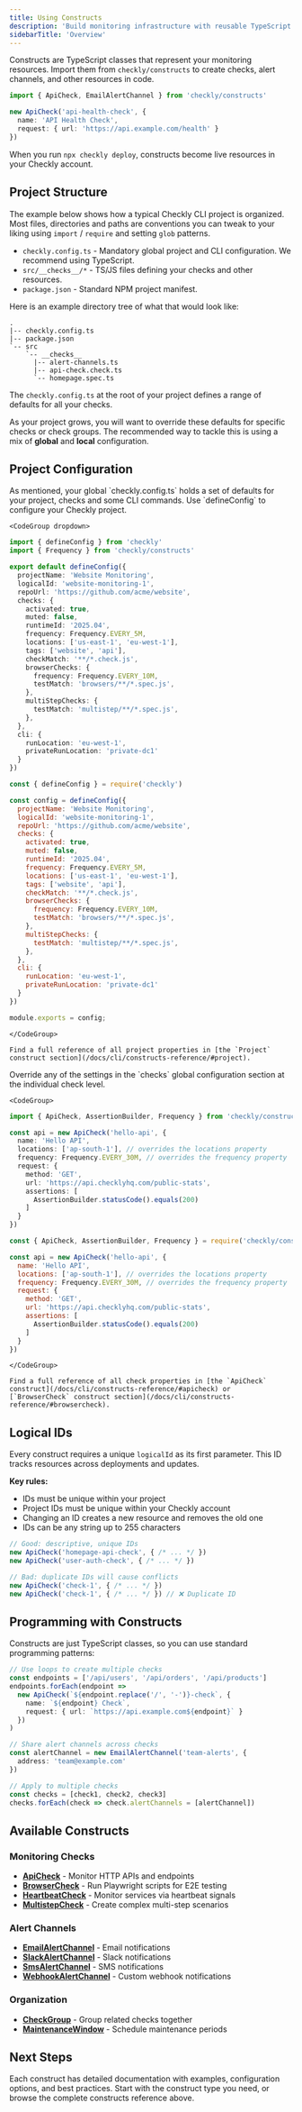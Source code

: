 ```yaml
---
title: Using Constructs
description: 'Build monitoring infrastructure with reusable TypeScript classes'
sidebarTitle: 'Overview'
---
```


Constructs are TypeScript classes that represent your monitoring resources. Import them from `checkly/constructs` to create checks, alert channels, and other resources in code.

```ts api-check.ts
import { ApiCheck, EmailAlertChannel } from 'checkly/constructs'

new ApiCheck('api-health-check', {
  name: 'API Health Check',
  request: { url: 'https://api.example.com/health' }
})
```

When you run `npx checkly deploy`, constructs become live resources in your Checkly account.



## Project Structure

The example below shows how a typical Checkly CLI project is organized. Most files, directories and paths are conventions you can tweak to your liking using `import` / `require` and setting `glob` patterns.


- `checkly.config.ts` - Mandatory global project and CLI configuration. We recommend using TypeScript.
- `src/__checks__/*` - TS/JS files defining your checks and other resources.
- `package.json` - Standard NPM project manifest.

Here is an example directory tree of what that would look like:

```
.
|-- checkly.config.ts
|-- package.json
`-- src
    `-- __checks__
      |-- alert-channels.ts
      |-- api-check.check.ts
      `-- homepage.spec.ts

```

The `checkly.config.ts` at the root of your project defines a range of defaults for all your checks.

As your project grows, you will want to override these defaults for specific checks or check groups. The recommended way to tackle this is using a mix of **global** and **local** configuration.

## Project Configuration

<Tabs>
  <Tab title="Global Configuration">
    As mentioned, your global `checkly.config.ts` holds a set of defaults for your project, checks and some CLI commands. Use `defineConfig` to configure your Checkly project.

    <CodeGroup dropdown>

```ts checkly.config.ts
import { defineConfig } from 'checkly'
import { Frequency } from 'checkly/constructs'

export default defineConfig({
  projectName: 'Website Monitoring',
  logicalId: 'website-monitoring-1',
  repoUrl: 'https://github.com/acme/website',
  checks: {
    activated: true,
    muted: false,
    runtimeId: '2025.04',
    frequency: Frequency.EVERY_5M,
    locations: ['us-east-1', 'eu-west-1'],
    tags: ['website', 'api'],
    checkMatch: '**/*.check.js',
    browserChecks: {
      frequency: Frequency.EVERY_10M,
      testMatch: 'browsers/**/*.spec.js',
    },
    multiStepChecks: {
      testMatch: 'multistep/**/*.spec.js',
    },
  },
  cli: {
    runLocation: 'eu-west-1',
    privateRunLocation: 'private-dc1'
  }
})
```

```js checkly.config.js
const { defineConfig } = require('checkly')

const config = defineConfig({
  projectName: 'Website Monitoring',
  logicalId: 'website-monitoring-1',
  repoUrl: 'https://github.com/acme/website',
  checks: {
    activated: true,
    muted: false,
    runtimeId: '2025.04',
    frequency: Frequency.EVERY_5M,
    locations: ['us-east-1', 'eu-west-1'],
    tags: ['website', 'api'],
    checkMatch: '**/*.check.js',
    browserChecks: {
      frequency: Frequency.EVERY_10M,
      testMatch: 'browsers/**/*.spec.js',
    },
    multiStepChecks: {
      testMatch: 'multistep/**/*.spec.js',
    },
  },
  cli: {
    runLocation: 'eu-west-1',
    privateRunLocation: 'private-dc1'
  }
})

module.exports = config;
```

    </CodeGroup>

    Find a full reference of all project properties in [the `Project` construct section](/docs/cli/constructs-reference/#project).
  </Tab>
  
  <Tab title="Local Configuration">
    Override any of the settings in the `checks` global configuration section at the individual check level.

    <CodeGroup>

```ts __checks__/api.check.ts
import { ApiCheck, AssertionBuilder, Frequency } from 'checkly/constructs'

const api = new ApiCheck('hello-api', {
  name: 'Hello API',
  locations: ['ap-south-1'], // overrides the locations property
  frequency: Frequency.EVERY_30M, // overrides the frequency property
  request: {
    method: 'GET',
    url: 'https://api.checklyhq.com/public-stats',
    assertions: [
      AssertionBuilder.statusCode().equals(200)
    ]
  }
})
```

```js __checks__/api.check.js
const { ApiCheck, AssertionBuilder, Frequency } = require('checkly/constructs')

const api = new ApiCheck('hello-api', {
  name: 'Hello API',
  locations: ['ap-south-1'], // overrides the locations property
  frequency: Frequency.EVERY_30M, // overrides the frequency property
  request: {
    method: 'GET',
    url: 'https://api.checklyhq.com/public-stats',
    assertions: [
      AssertionBuilder.statusCode().equals(200)
    ]
  }
})
```

    </CodeGroup>

    Find a full reference of all check properties in [the `ApiCheck` construct](/docs/cli/constructs-reference/#apicheck) or [`BrowserCheck` construct section](/docs/cli/constructs-reference/#browsercheck).
  </Tab>
</Tabs>

## Logical IDs

Every construct requires a unique `logicalId` as its first parameter. This ID tracks resources across deployments and updates.

**Key rules:**
- IDs must be unique within your project
- Project IDs must be unique within your Checkly account  
- Changing an ID creates a new resource and removes the old one
- IDs can be any string up to 255 characters

```ts api-check.ts
// Good: descriptive, unique IDs
new ApiCheck('homepage-api-check', { /* ... */ })
new ApiCheck('user-auth-check', { /* ... */ })

// Bad: duplicate IDs will cause conflicts
new ApiCheck('check-1', { /* ... */ })
new ApiCheck('check-1', { /* ... */ }) // ❌ Duplicate ID
```
## Programming with Constructs

Constructs are just TypeScript classes, so you can use standard programming patterns:

```ts api-check.ts  
// Use loops to create multiple checks
const endpoints = ['/api/users', '/api/orders', '/api/products']
endpoints.forEach(endpoint => 
  new ApiCheck(`${endpoint.replace('/', '-')}-check`, {
    name: `${endpoint} Check`,
    request: { url: `https://api.example.com${endpoint}` }
  })
)

// Share alert channels across checks
const alertChannel = new EmailAlertChannel('team-alerts', {
  address: 'team@example.com'
})

// Apply to multiple checks
const checks = [check1, check2, check3]
checks.forEach(check => check.alertChannels = [alertChannel])
```
## Available Constructs

### Monitoring Checks
- **[ApiCheck](/constructs/api-check)** - Monitor HTTP APIs and endpoints
- **[BrowserCheck](/constructs/browser-check)** - Run Playwright scripts for E2E testing
- **[HeartbeatCheck](/constructs/heartbeat-monitor)** - Monitor services via heartbeat signals
- **[MultistepCheck](/constructs/multistep-check)** - Create complex multi-step scenarios

### Alert Channels  
- **[EmailAlertChannel](/constructs/email-alert-channel)** - Email notifications
- **[SlackAlertChannel](/constructs/slack-alert-channel)** - Slack notifications
- **[SmsAlertChannel](/constructs/sms-alert-channel)** - SMS notifications
- **[WebhookAlertChannel](/constructs/webhook-alert-channel)** - Custom webhook notifications

### Organization
- **[CheckGroup](/constructs/check-group-v2)** - Group related checks together
- **[MaintenanceWindow](/constructs/maintenance-window)** - Schedule maintenance periods


## Next Steps

Each construct has detailed documentation with examples, configuration options, and best practices. Start with the construct type you need, or browse the complete constructs reference above. 
